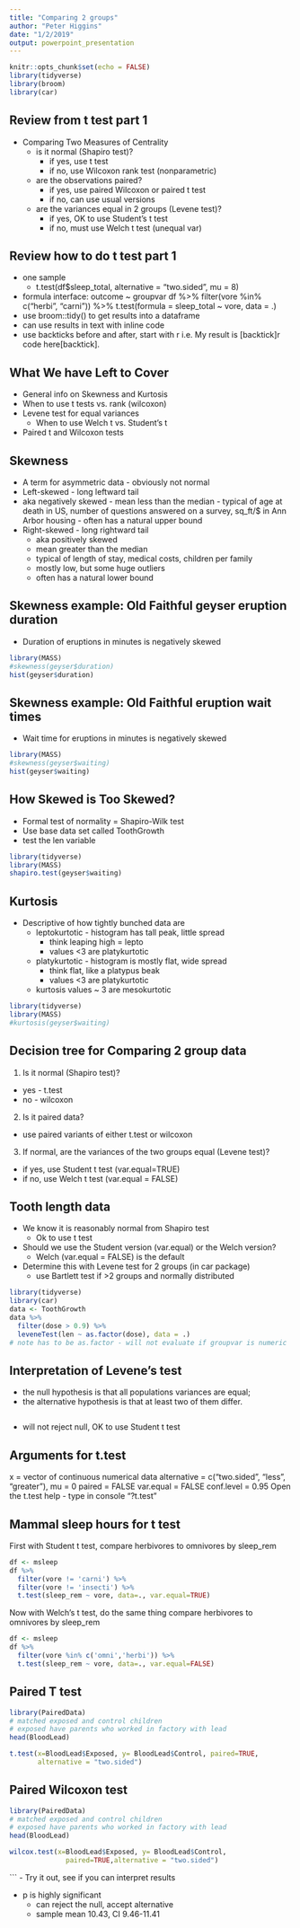 ```yaml
---
title: "Comparing 2 groups"
author: "Peter Higgins"
date: "1/2/2019"
output: powerpoint_presentation
---
```


```r
knitr::opts_chunk$set(echo = FALSE)
library(tidyverse)
library(broom)
library(car)
```

## Review from t test part 1
- Comparing Two Measures of Centrality
  - is it normal (Shapiro test)?
    - if yes, use t test
    - if no, use Wilcoxon rank test (nonparametric)
  - are the observations paired?
    - if yes, use paired Wilcoxon or paired t test
    - if no, can use usual versions
  - are the variances equal in 2 groups (Levene test)?
    - if yes, OK to use Student's t test
    - if no, must use Welch t test (unequal var)

## Review how to do t test part 1  
  - one sample
    - t.test(df$sleep_total, alternative = "two.sided",        mu = 8)
  - formula interface: outcome ~ groupvar
df %>%    filter(vore %in% c("herbi", "carni")) %>%    t.test(formula = sleep_total ~ vore, data = .)
  - use broom::tidy() to get results into a dataframe
  - can use results in text with inline code
  - use backticks before and after, start with r
i.e. My result is [backtick]r code here[backtick].


## What We have Left to Cover
- General info on Skewness and Kurtosis
- When to use t tests vs. rank (wilcoxon)
- Levene test for equal variances
  - When to use Welch t vs. Student’s t
- Paired t and Wilcoxon tests


## Skewness
-  A term for asymmetric data - obviously not normal
  - Left-skewed - long leftward tail
  -   aka negatively skewed
    - mean less than the median
    - typical of age at death in US, number of questions answered on a survey, sq_ft/$ in Ann Arbor housing
    - often has a natural upper bound
  - Right-skewed - long rightward tail
    - aka positively skewed
    - mean greater than the median
    - typical of length of stay, medical costs, children per family
    - mostly low, but some huge outliers
    - often has a natural lower bound
    
## Skewness example: Old Faithful geyser eruption duration
- Duration of eruptions in minutes is negatively skewed
```r
library(MASS)
#skewness(geyser$duration) 
hist(geyser$duration)
```

## Skewness example: Old Faithful eruption wait times
- Wait time for eruptions in minutes is negatively skewed
```r
library(MASS)
#skewness(geyser$waiting) 
hist(geyser$waiting)
```
## How Skewed is Too Skewed?
- Formal test of normality = Shapiro-Wilk test
- Use base data set called ToothGrowth
- test the len variable

```r
library(tidyverse)
library(MASS)
shapiro.test(geyser$waiting)
```

## Kurtosis
- Descriptive of how tightly bunched data are
  - leptokurtotic - histogram has tall peak, little spread 
    - think leaping high = lepto
    - values <3 are platykurtotic
  - platykurtotic - histogram is mostly flat, wide spread
    - think flat, like a platypus beak
    - values <3 are platykurtotic
  - kurtosis values ~ 3 are mesokurtotic

```r
library(tidyverse)
library(MASS)
#kurtosis(geyser$waiting)
```
## Decision tree for Comparing 2 group data

1. Is it normal (Shapiro test)?
  - yes - t.test
  - no - wilcoxon
2. Is it paired data?
  - use paired variants of either t.test or wilcoxon
3. If normal, are the variances of the two groups equal (Levene test)?
  - if yes, use Student t test (var.equal=TRUE)
  - if no, use Welch t test (var.equal = FALSE)

## Tooth length data
- We know it is reasonably normal from Shapiro test
  - Ok to use t test
- Should we use the Student version (var.equal) or the Welch version?
  - Welch (var.equal = FALSE) is the default
- Determine this with Levene test for 2 groups (in car package)
  - use Bartlett test if >2 groups and normally distributed

```r
library(tidyverse)
library(car)
data <- ToothGrowth
data %>% 
  filter(dose > 0.9) %>% 
  leveneTest(len ~ as.factor(dose), data = .)
# note has to be as.factor - will not evaluate if groupvar is numeric
```

## Interpretation of Levene's test

- the null hypothesis is that all populations variances are equal;
- the alternative hypothesis is that at least two of them differ.
```r
```

- will not reject null, OK to use Student t test

## Arguments for t.test
x = vector of continuous numerical data
alternative = c(“two.sided”, “less”, “greater”),
mu = 0
paired = FALSE
var.equal = FALSE
conf.level = 0.95
Open the t.test help - type in console "?t.test"


## Mammal sleep hours for t test

First with Student t test, compare herbivores to omnivores by sleep_rem
```r
df <- msleep
df %>% 
  filter(vore != 'carni') %>% 
  filter(vore != 'insecti') %>% 
  t.test(sleep_rem ~ vore, data=., var.equal=TRUE)
```

Now with Welch's t test, do the same thing
compare herbivores to omnivores by sleep_rem
```r
df <- msleep
df %>% 
  filter(vore %in% c('omni','herbi')) %>% 
  t.test(sleep_rem ~ vore, data=., var.equal=FALSE)
```
## Paired T test
```r
library(PairedData)
# matched exposed and control children
# exposed have parents who worked in factory with lead
head(BloodLead)

t.test(x=BloodLead$Exposed, y= BloodLead$Control, paired=TRUE,
       alternative = "two.sided")
```

## Paired Wilcoxon test
```r
library(PairedData)
# matched exposed and control children
# exposed have parents who worked in factory with lead
head(BloodLead)

wilcox.test(x=BloodLead$Exposed, y= BloodLead$Control,
              paired=TRUE,alternative = "two.sided")
```
```
- Try it out, see if you can interpret results


- p is highly significant
  - can reject the null, accept alternative
  - sample mean 10.43, CI 9.46-11.41





